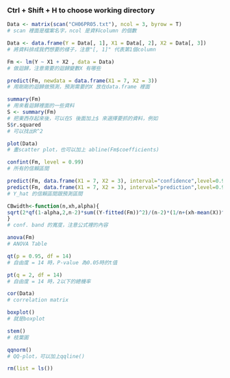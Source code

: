 ### Ctrl + Shift + H to choose working directory

```r
Data <- matrix(scan("CH06PR05.txt"), ncol = 3, byrow = T)
# scan 裡面是檔案名字，ncol 是資料column 的個數

Data <- data.frame(Y = Data[, 1], X1 = Data[, 2], X2 = Data[, 3])
# 將資料排成我們想要的樣子，注意"[, 1]" 代表第1個column

Fm <- lm(Y ~ X1 + X2 , data = Data)
# 做迴歸，注意需要的迴歸變數X 有哪些

predict(Fm, newdata = data.frame(X1 = 7, X2 = 3))
# 用剛剛的迴歸做預測，預測需要的X 放在data.frame 裡面

summary(Fm)
# 用來看迴歸裡面的一些資料
S <- summary(Fm)
# 把東西存起來後，可以在S 後面加上$ 來選擇要抓的資料，例如
S$r.squared
# 可以找出R^2

plot(Data)
# 畫scatter plot，也可以加上 abline(Fm$coefficients) 

confint(Fm, level = 0.99)
# 所有的信賴區間

predict(Fm, data.frame(X1 = 7, X2 = 3), interval="confidence",level=0.95)
predict(Fm, data.frame(X1 = 7, X2 = 3), interval="prediction",level=0.95)
# Y_hat 的信賴區間跟預測區間

CBwidth<-function(n,xh,alpha){
sqrt(2*qf(1-alpha,2,n-2)*sum((Y-fitted(Fm))^2)/(n-2)*(1/n+(xh-mean(X))^2/((n-1)*var(X))))
}
# conf. band 的寬度，注意公式裡的內容

anova(Fm)
# ANOVA Table

```

```r
qt(p = 0.95, df = 14)
# 自由度 = 14 時，P-value 為0.05時的t值

pt(q = 2, df = 14)
# 自由度 = 14 時，2以下的總機率

cor(Data)
# correlation matrix

boxplot()
# 就是boxplot

stem()
# 枝葉圖

qqnorm()
# QQ-plot，可以加上qqline()


```

```r
rm(list = ls())
```

